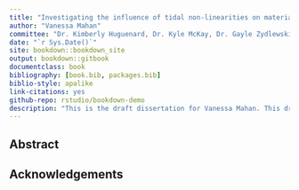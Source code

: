 --- 
title: "Investigating the influence of tidal non-linearities on material transport and contaminated sediment for diadromous fish habitat in a tidal river system"
author: "Vanessa Mahan"
committee: "Dr. Kimberly Huguenard, Dr. Kyle McKay, Dr. Gayle Zydlewski, Dr. Damien Brady, Justin Stevens M.S."
date: "`r Sys.Date()`"
site: bookdown::bookdown_site
output: bookdown::gitbook
documentclass: book
bibliography: [book.bib, packages.bib]
biblio-style: apalike
link-citations: yes
github-repo: rstudio/bookdown-demo
description: "This is the draft dissertation for Vanessa Mahan. This draft remains incomplete and analyses are unfinished."
---

## Abstract

## Acknowledgements
